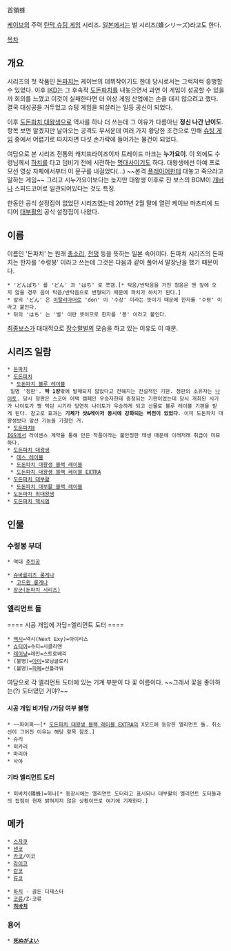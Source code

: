 首領蜂

[[케이브]]의 주력 [[탄막 슈팅 게임]] 시리즈. [[일본]]에서는 벌 시리즈(蜂シリーズ)라고도 한다.

[[목차]]

== 개요 ==
시리즈의 첫 작품인 [[돈파치]]는 케이브의 데뷔작이기도 한데 당시로서는 그럭저럭 흥행할 수 있었다. 이후 [[IKD]]는 그 후속작 [[도돈파치]]를 내놓으면서 과연 이 게임이 성공할 수 있을까 회의를 느꼈고 이것이 실패한다면 더 이상 게임 산업에는 손을 대지 않으려고 했다. 결국 대성공을 거두었고 슈팅 게임을 되살리는 일등 공신이 되었다.

이후 [[도돈파치 대왕생]]으로 역사를 하나 더 쓰는데 그 이유가 다름아닌 '''정신 나간 난이도'''. 항목 보면 알겠지만 날아오는 공격도 무서운데 여러 가지 황당한 조건으로 인해 [[슈팅 게임]] 중에서 어렵기로 따지자면 다섯 손가락에 들어가는 물건이 되었다.

여담으로 본 시리즈 전통의 캐치프라이즈이자 트레이드 마크는 '''{{{#red 시}}}누가요이'''. 이 외에도 수령님께서 [[하치(돈파치)|하치]]를 타고 덤비기 전에 시전하는 [[명대사]]이기도 하다. 대왕생에선 아예 프로모션 영상 자체에서부터 이 문구를 내걸었다(...) ~~본격 [[플레이어]]한테 대놓고 죽으라고 말하는 게임~~
그리고 시누가요이보다는 늦지만 대왕생 이후로 진 보스의 BGM이 [[개버]]나 스피드코어로 일관되어있다는 것도 특징. 

한동안 공식 설정집이 없었던 시리즈였는데 2011년 2월 말에 열린 케이브 마츠리에 드디어 [[도돈파치 대부활|대부활]]의 공식 설정집이 나왔다.

== 이름 ==
이름인 '돈파치' 는 원래 [[총]]소리, [[전쟁]] 등을 뜻하는 일본 속어이다. 돈파치 시리즈의 돈파치는 한자를 '수령봉' 이라고 쓰는데 그것은 다음과 같이 풀어서 말장난을 했기 때문이다.

 * 'どんぱち' 를 'どん' 과 'はち' 로 쪼갬.[* 탁음/반탁음을 가진 청음은 맨 앞에 오지 않을 경우 음이 탁음/반탁음으로 변형되기 때문에 파치가 하치가 된다.]
 * 앞의 'どん' 은 [[이탈리아]]어로 'don' 이 '수장' 이라는 뜻이기 때문에 한자를 '수령' 이라고 붙인다.
 * 뒤의 'はち' 는 '벌' 이란 뜻이므로 한자를 '봉' 이라고 붙인다.

[[최종보스]]가 대대적으로 [[장수말벌]]의 모습을 하고 있는 이유도 이 때문.

== 시리즈 일람 ==
 * [[돈파치]]
 * [[도돈파치]]
  * [[도돈파치 블루 레이블]]
  일명 '청판'. '''딱 1장'''밖에 발매되지 않았다고 전해지는 전설적인 기판. 청판의 소유자는 [[나이토(스코어러)|나이토]]. 당시 청판은 스코어 어택 캠페인 우승자한테 증정되는 기판이었는데 당시 개최된 시기가 나이토가 짱 먹던 시기라 당연히 나이토가 우승하게 되고 선물로 블루 레이블 기판을 받게 된다. 참고로 효과는 '''기체가 샷&레이저 동시에 강화되는 버전이 있었다'''. 이미 도돈파치 대왕생보다 앞선 기능을 가졌던 거.
 * [[도돈파치2|도돈파치Ⅱ]]
 [[IGS]]에서 라이센스 계약을 통해 만든 작품이라는 불안정한 태생 때문에 이래저래 취급이 미묘하다.
 * [[도돈파치 대왕생]]
  * [[데스 레이블]]
  * [[도돈파치 대왕생 블랙 레이블]]
  * [[도돈파치 대왕생 블랙 레이블 EXTRA]]
 * [[도돈파치 대부활]]
  * [[도돈파치 대부활 블랙 레이블]]
 * [[도돈파치 최대왕생]]
 * [[도돈파치 맥시멈]]

== 인물 ==

=== 수령봉 부대 ===
 * 역대 [[주인공(돈파치 시리즈)|주인공]]

 * [[슈바를리츠 롱게나]]
  * [[고드윈 롱게나]]
 * [[장군(돈파치 시리즈)]]

=== 엘리먼트 돌 ===

==== 시공 개입에 가담=엘리먼트 도터 ====
 * [[엑시]]=넥시(Next Exy)=아이리스
 * [[쇼티아]]=슈티=시클라멘
 * [[레이냥]]=레인=스트로베리
 * (불명)=[[아이(도돈파치 대부활)|아이]]=모닝글로리
 * (불명)=[[파페]]=선플라워

여담으로 각 엘리먼트 도터에 있는 기계 부분이 다 꽃 이름이다. ~~그래서 꽃을 좋아하는(?) 도터였던 거야?~~

==== 시공 개입 비가담 /가담 여부 불명 ====
 * ~~파이퍼~~[* [[도돈파치 대왕생 블랙 레이블 EXTRA]]의 X모드에 등장한 엘리먼트 돌. 취소선이 그어진 이유는 해당 항목 참조.]
 * 슈리
 * 히카리
 * 마리아
 * 사야

==== 기타 엘리먼트 도터 ====
 * 히바치(陽蜂)=히나[* 등장시에는 엘리먼트 도터라고 표시되나 대부활의 엘리먼트 도터들과의 접점이 현재 밝혀지지 않은 상황이므로 여기에 기재한다.]

== 메카 ==
 * [[스자쿠]]
 * [[센코]]
 * [[카코]]/이코
 * [[라이코]]
 * [[란코]]
 * [[류코]]

 * [[하치(돈파치)|하치]] - 골든 디재스터
 * [[코류]]/Z-코류
 * '''[[히바치(돈파치 시리즈)|히바치]]'''
=== 용어 ===
 * '''[[死ぬがよい]]'''
